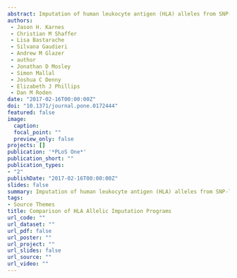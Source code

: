 ```yaml
---
abstract: Imputation of human leukocyte antigen (HLA) alleles from SNP-level data is attractive due to importance of HLA alleles in human disease, widespread availability of genome-wide association study (GWAS) data, and expertise required for HLA sequencing. However, comprehensive evaluations of HLA imputations programs are limited. We compared HLA imputation results of HIBAG, SNP2HLA, and HLA*IMP:02 to sequenced HLA alleles in 3,265 samples from BioVU, a de-identified electronic health record database coupled to a DNA biorepository. We performed four-digit HLA sequencing for HLA-A, -B, -C, -DRB1, -DPB1, and -DQB1 using long-read 454 FLX sequencing. All samples were genotyped using both the Illumina HumanExome BeadChip platform and a GWAS platform. Call rates and concordance rates were compared by platform, frequency of allele, and race/ethnicity. Overall concordance rates were similar between programs in European Americans (EA) (0.975 [SNP2HLA]; 0.939 [HLA*IMP:02]; 0.976 [HIBAG]). SNP2HLA provided a significant advantage in terms of call rate and the number of alleles imputed. Concordance rates were lower overall for African Americans (AAs). These observations were consistent when accuracy was compared across HLA loci. All imputation programs performed similarly for low frequency HLA alleles. Higher concordance rates were observed when HLA alleles were imputed from GWAS platforms versus the HumanExome BeadChip, suggesting that high genomic coverage is preferred as input for HLA allelic imputation. These findings provide guidance on the best use of HLA imputation methods and elucidate their limitations.
authors:
 - Jason H. Karnes
 - Christian M Shaffer
 - Lisa Bastarache
 - Silvana Gaudieri
 - Andrew M Glazer
 - author
 - Jonathan D Mosley
 - Simon Mallal
 - Joshua C Denny
 - Elizabeth J Phillips  
 - Dan M Roden
date: "2017-02-16T00:00:00Z"
doi: "10.1371/journal.pone.0172444"
featured: false
image:
  caption: 
  focal_point: ""
  preview_only: false
projects: []
publication: '*PLoS One*'
publication_short: ""
publication_types:
- "2"
publishDate: "2017-02-16T00:00:00Z"
slides: false
summary: Imputation of human leukocyte antigen (HLA) alleles from SNP-level data is attractive due to importance of HLA alleles in human disease, widespread availability of genome-wide association study (GWAS) data, and expertise required for HLA sequencing. We compared HLA imputation results of HIBAG, SNP2HLA, and HLA*IMP:02 to sequenced HLA alleles in 3,265 samples from BioVU, a de-identified electronic health record database coupled to a DNA biorepository. Our findings provide guidance on the best use of HLA imputation methods and elucidate their limitations.
tags:
- Source Themes
title: Comparison of HLA Allelic Imputation Programs
url_code: ""
url_dataset: ""
url_pdf: false
url_poster: ""
url_project: "" 
url_slides: false
url_source: ""
url_video: ""
---
```


